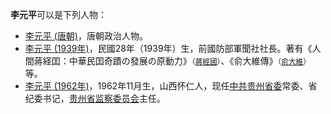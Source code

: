 '''李元平'''可以是下列人物：

* [[李元平_(唐朝)|李元平 (唐朝)]]，唐朝政治人物。
* [[李元平_(1939年)|李元平 (1939年)]]，民國28年（1939年）生，前國防部軍聞社社長。著有《人間蔣経囯：中華民囯奇蹟の發展の原動力》<small>（[[蔣經國|蔣經國]]）</small>、《俞大維傳》<small>（[[俞大維|俞大維]]）</small>等。
* [[李元平_(1962年)|李元平 (1962年)]]，1962年11月生，山西怀仁人，现任[[中共贵州省委|中共贵州省委]]常委、省纪委书记，[[贵州省监察委员会|贵州省监察委员会]]主任。

{{disambig|Cat=三字李姓人名消歧義}}